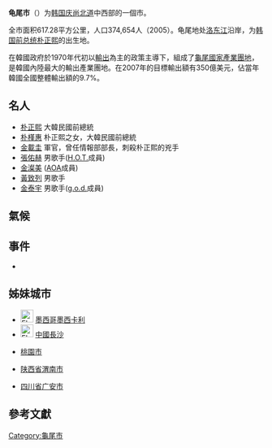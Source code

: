 {{Infobox Settlement
| name                    = 龜尾市
| translit_lang1          = [[韓語|韓語]] 
| settlement_type         = [[韩国行政区划|自治市]]
| translit_lang1_type1    = [[韓字|韓字]]
| translit_lang1_info1    = 구미시
| translit_lang1_type2    = [[韓文漢字|韓文漢字]]
| translit_lang1_info2    = 龜尾市
| translit_lang1_type3    = {{nowrap|[[文化观光部2000年式|文化观光部2000年式]]}}
| translit_lang1_info3    = Gumi-si
| translit_lang1_type4    = {{nowrap|[[馬科恩-賴肖爾表記法|馬科恩-賴肖爾表記法]]}}
| translit_lang1_info4    = Kumi-si
| image_skyline           = Gumicityhall.jpg
| image_caption           = 龜尾市廳
| image_flag              = Flag of Gumi.svg
| image_map               = North Gyeongsang-Gumi.svg
| map_caption             = 龜尾市在韓國及慶尚北道的位置
| subdivision_type        = 國家
| subdivision_name        = {{ROK}}
| subdivision_type1       = [[朝鮮半島地方區分|地區]]
| subdivision_name1       = [[岭南地方|岭南地方]]
| subdivision_type2       = 省份
| subdivision_name2       = [[庆尚北道|庆尚北道]]
| parts_type              = 行政區劃
| parts                   = 3[[邑_(行政區劃)|邑]]、5[[面_(行政區劃)|面]]、17[[行政洞|行政洞]]、30[[法定洞|法定洞]]
| population_blank1_title = 方言
| population_blank1       = [[庆尚方言|庆尚方言]]
| area_total_km2          = 615.3
| population_total        = 412,581
| population_density_km2  = auto
| population_as_of        = 2021
| governing_body          = 龜尾市政府
| leader_title            = 市長
| leader_name             = {{link-ko|張世龍|장세용}}
| leader_party            = {{MPK}}
| leader_title1           = 國會議員
| leader_name1            = {{ubl|甲：[[具滋根|具滋根]]{{small|（{{PPP}}）}}|乙：[[金英植_(1959年)|金英植]]{{small|（{{PPP}}）}}}}
| blank_name              = 市樹
| blank_info              = [[榉树|榉树]]
| blank1_name             = 市花
| blank1_info             = {{link-en|朝鮮連翹|Forsythia koreana}}
| blank2_name             = 市鳥
| blank2_info             = [[普通喜鵲|喜鵲]]
| website                 = [https://www.gumi.go.kr/ch/main.do 龜尾市政府]
}}

'''龟尾市'''（{{kor|諺=구미시|漢=龜尾市|羅=Gumi si|f=y}}）为[[韩国|韩国]][[庆尚北道|庆尚北道]]中西部的一個市。

全市面积617.28平方公里，人口374,654人（2005）。龟尾地处[[洛东江|洛东江]]沿岸，为[[韩国总统|韩国前总统]][[朴正熙|朴正熙]]的出生地。

在韓國政府於1970年代初以[[輸出|輸出]]為主的政策主導下，組成了[[龜尾國家產業團地|龜尾國家產業團地]]，是韓國內陸最大的輸出產業團地。在2007年的目標輸出額有350億美元，佔當年韓國全國整體輸出額的9.7%。

==名人==
*[[朴正熙|朴正熙]] 大韓民國前總統
*[[朴槿惠|朴槿惠]] 朴正熙之女，大韓民國前總統
*[[金載圭|金載圭]] 軍官，曾任情報部部長，刺殺朴正熙的兇手
*[[張佑赫|張佑赫]] 男歌手([[H.O.T.|H.O.T.]]成員)
*[[金澯美|金澯美]] ([[AOA|AOA]]成員)
*[[黃致列|黃致列]] 男歌手
*[[金泰宇|金泰宇]] 男歌手([[g.o.d.|g.o.d.]]成員)

==氣候==
{{Weather box
|location = 龟尾市(1981−2010)
|metric first = Y
|single line = Y
|Jan high C = 4.3
|Feb high C = 7.2
|Mar high C = 12.7
|Apr high C = 20.2
|May high C = 24.9
|Jun high C = 27.9
|Jul high C = 29.8
|Aug high C = 30.4
|Sep high C = 26.2
|Oct high C = 21.1
|Nov high C = 13.5
|Dec high C = 6.9
|year high C = 18.7
|Jan mean C = −1.3
|Feb mean C = 1.1
|Mar mean C = 6.2
|Apr mean C = 12.9
|May mean C = 18.0
|Jun mean C = 22.1
|Jul mean C = 24.9
|Aug mean C = 25.2
|Sep mean C = 20.1
|Oct mean C = 13.6
|Nov mean C = 6.8
|Dec mean C = 0.8
|year mean C = 12.5
|Jan low C = −6.2
|Feb low C = −4.3
|Mar low C = 0.3
|Apr low C = 5.8
|May low C = 11.3
|Jun low C = 16.8
|Jul low C = 20.9
|Aug low C = 21.2
|Sep low C = 15.3
|Oct low C = 7.7
|Nov low C = 1.1
|Dec low C = −4.2
|year low C = 7.1a
|Jan precipitation mm = 20.2
|Feb precipitation mm = 28.2
|Mar precipitation mm = 45.4
|Apr precipitation mm = 66.3
|May precipitation mm = 77.0
|Jun precipitation mm = 130.3
|Jul precipitation mm = 237.9
|Aug precipitation mm = 237.0
|Sep precipitation mm = 146.3
|Oct precipitation mm = 35.4
|Nov precipitation mm = 31.9
|Dec precipitation mm = 16.8
|year precipitation mm = 1072.5
|Jan humidity = 61.2
|Feb humidity = 59.2
|Mar humidity = 58.0
|Apr humidity = 55.3
|May humidity = 60.7
|Jun humidity = 67.5
|Jul humidity = 76.0
|Aug humidity = 76.0
|Sep humidity = 74.6
|Oct humidity = 69.4
|Nov humidity = 66.8
|Dec humidity = 64.3
|year humidity = 65.8
|unit precipitation days = 0.1 mm
|Jan precipitation days = 5.0
|Feb precipitation days = 5.5
|Mar precipitation days = 7.4
|Apr precipitation days = 7.0
|May precipitation days = 8.1
|Jun precipitation days = 8.8
|Jul precipitation days = 13.6
|Aug precipitation days = 12.7
|Sep precipitation days = 8.5
|Oct precipitation days = 4.7
|Nov precipitation days = 5.6
|Dec precipitation days = 4.9
|Jan sun = 166.7
|Feb sun = 173.3
|Mar sun = 198.0
|Apr sun = 223.7
|May sun = 235.6
|Jun sun = 198.7
|Jul sun = 170.1
|Aug sun = 179.8
|Sep sun = 171.2
|Oct sun = 194.6
|Nov sun = 158.3
|Dec sun = 159.5
|year sun = 2229.6
|source = Korea Meteorological Administration <ref name= KMA>{{cite web
|url=http://www.kma.go.kr/weather/climate/average_30years.jsp?yy_st=2011&stn=279&norm=M&x=36&y=12&obs=0&mm=5&dd=21
|publisher=Korea Meteorological Administration
|accessdate=2011-05-21
|title=평년값자료(1981−2010) 구미(279)
|archive-date=2020-04-04
|archive-url=https://web.archive.org/web/20200404165244/http://www.weather.go.kr/weather/climate/average_30years.jsp?yy_st=2011&stn=279&norm=M&x=36&y=12&obs=0&mm=5&dd=21
|dead-url=no
}}</ref>
|date=2011年5月}}

==事件==
* {{Link-ko|2012年龟尾煤气泄漏事故|2012년 구미 가스 누출 사고}}

==姊妹城市==
* [[File:Flag_of_Mexico.svg|25px]] [[墨西哥|墨西哥]][[墨西卡利|墨西卡利]]
* [[File:Flag_of_the_People's_Republic_of_China.svg|25px]] [[中國|中國]][[長沙|長沙]]
* {{ROC}}[[桃園市|桃園市]]
* {{CHN}}[[陕西省|陕西省]][[渭南市|渭南市]]
* {{CHN}}[[四川省|四川省]][[广安市|广安市]]

==參考文獻==
{{reflist}}

{{慶尚北道行政區劃}}

{{coord|36.47|N|128.682777778|E|source:dewiki_region:KR_type:landmark|display=title}}

{{DEFAULTSORT:Gumi-si}}
[[Category:龜尾市|Category:龜尾市]]